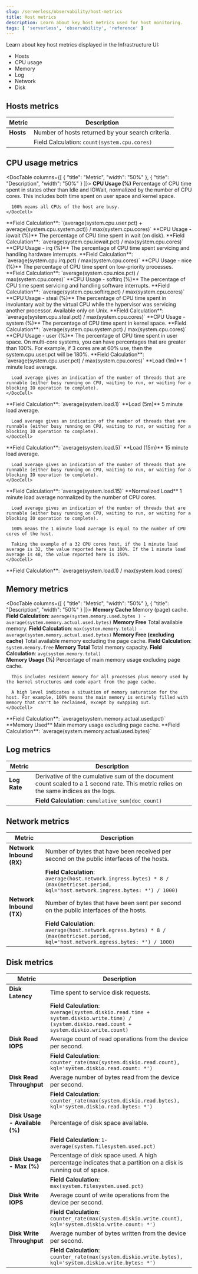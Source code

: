 ```yaml
---
slug: /serverless/observability/host-metrics
title: Host metrics
description: Learn about key host metrics used for host monitoring.
tags: [ 'serverless', 'observability', 'reference' ]
---
```


<p><DocBadge template="technical preview" /></p>

<div id="host-metrics"></div>

Learn about key host metrics displayed in the Infrastructure UI:

* <DocLink slug="/serverless/observability/host-metrics" section="hosts-metrics">Hosts</DocLink>
* <DocLink slug="/serverless/observability/host-metrics" section="cpu-usage-metrics">CPU usage</DocLink>
* <DocLink slug="/serverless/observability/host-metrics" section="memory-metrics">Memory</DocLink>
* <DocLink slug="/serverless/observability/host-metrics" section="log-metrics">Log</DocLink>
* <DocLink slug="/serverless/observability/host-metrics" section="network-metrics">Network</DocLink>
* <DocLink slug="/serverless/observability/host-metrics" section="network-metrics">Disk</DocLink>

<div id="key-metrics-hosts"></div>

## Hosts metrics

| Metric | Description |
|---|---|
| **Hosts**                 | Number of hosts returned by your search criteria. |
|                           | Field Calculation: `count(system.cpu.cores)`      |

<div id="key-metrics-cpu"></div>

## CPU usage metrics

<DocTable columns={[
  {
    "title": "Metric",
    "width": "50%"
  },
  {
    "title": "Description",
    "width": "50%"
  }
]}>
  <DocRow>
    <DocCell>**CPU Usage (%)**         </DocCell>
    <DocCell>
      Percentage of CPU time spent in states other than Idle and IOWait, normalized by the number of CPU cores. This includes both time spent on user space and kernel space.

      100% means all CPUs of the host are busy.
    </DocCell>
  </DocRow>
  <DocRow>
    <DocCell></DocCell>
    <DocCell>**Field Calculation**: `(average(system.cpu.user.pct) + average(system.cpu.system.pct)) / max(system.cpu.cores)`</DocCell>
  </DocRow>
  <DocRow>
    <DocCell>**CPU Usage - iowait (%)**</DocCell>
    <DocCell>The percentage of CPU time spent in wait (on disk).</DocCell>
  </DocRow>
  <DocRow>
    <DocCell></DocCell>
    <DocCell>**Field Calculation**: `average(system.cpu.iowait.pct) / max(system.cpu.cores)`</DocCell>
  </DocRow>
  <DocRow>
    <DocCell>**CPU Usage - irq (%)**    </DocCell>
    <DocCell>The percentage of CPU time spent servicing and handling hardware interrupts.</DocCell>
  </DocRow>
  <DocRow>
    <DocCell></DocCell>
    <DocCell>**Field Calculation**: `average(system.cpu.irq.pct) / max(system.cpu.cores)`</DocCell>
  </DocRow>
  <DocRow>
    <DocCell>**CPU Usage - nice (%)**  </DocCell>
    <DocCell>The percentage of CPU time spent on low-priority processes.</DocCell>
  </DocRow>
  <DocRow>  
    <DocCell></DocCell>
    <DocCell>**Field Calculation**: `average(system.cpu.nice.pct) / max(system.cpu.cores)`</DocCell>
  </DocRow>
  <DocRow>
    <DocCell>**CPU Usage - softirq (%)**</DocCell>
    <DocCell>The percentage of CPU time spent servicing and handling software interrupts.</DocCell>
  </DocRow>
  <DocRow>  
    <DocCell> </DocCell>
    <DocCell>**Field Calculation**: `average(system.cpu.softirq.pct) / max(system.cpu.cores)`</DocCell>
  </DocRow>
  <DocRow>
    <DocCell>**CPU Usage - steal (%)**  </DocCell>
    <DocCell>The percentage of CPU time spent in involuntary wait by the virtual CPU while the hypervisor was servicing another processor. Available only on Unix.</DocCell>
  </DocRow>
  <DocRow>
    <DocCell> </DocCell>
    <DocCell>**Field Calculation**: `average(system.cpu.steal.pct) / max(system.cpu.cores)`</DocCell>
  </DocRow>
  <DocRow>
    <DocCell>**CPU Usage - system (%)** </DocCell>
    <DocCell>The percentage of CPU time spent in kernel space.</DocCell>
  </DocRow>
  <DocRow>
    <DocCell> </DocCell>
    <DocCell>**Field Calculation**: `average(system.cpu.system.pct) / max(system.cpu.cores)`</DocCell>
  </DocRow>
  <DocRow>
    <DocCell>**CPU Usage - user (%)**   </DocCell>
    <DocCell>The percentage of CPU time spent in user space. On multi-core systems, you can have percentages that are greater than 100%. For example, if 3 cores are at 60% use, then the system.cpu.user.pct will be 180%.</DocCell>
  </DocRow>
  <DocRow>
    <DocCell> </DocCell>  
    <DocCell>**Field Calculation**: `average(system.cpu.user.pct) / max(system.cpu.cores)`</DocCell>
  </DocRow>
  <DocRow>
    <DocCell>**Load (1m)**             </DocCell>
    <DocCell>
      1 minute load average.

      Load average gives an indication of the number of threads that are runnable (either busy running on CPU, waiting to run, or waiting for a blocking IO operation to complete).
    </DocCell>
  </DocRow>
  <DocRow>
    <DocCell> </DocCell>
    <DocCell>**Field Calculation**: `average(system.load.1)`</DocCell>
  </DocRow>
  <DocRow>
    <DocCell>**Load (5m)**             </DocCell>
    <DocCell>
      5 minute load average.

      Load average gives an indication of the number of threads that are runnable (either busy running on CPU, waiting to run, or waiting for a blocking IO operation to complete).
    </DocCell>
  </DocRow>
  <DocRow>
    <DocCell> </DocCell>
    <DocCell>**Field Calculation**: `average(system.load.5)`</DocCell>
  </DocRow>
  <DocRow>
    <DocCell>**Load (15m)**            </DocCell>
    <DocCell>
      15 minute load average.

      Load average gives an indication of the number of threads that are runnable (either busy running on CPU, waiting to run, or waiting for a blocking IO operation to complete).
    </DocCell>
  </DocRow>
  <DocRow>
    <DocCell> </DocCell>  
    <DocCell>**Field Calculation**: `average(system.load.15)`</DocCell>
  </DocRow>
  <DocRow>
    <DocCell>**Normalized Load**       </DocCell>
    <DocCell>
      1 minute load average normalized by the number of CPU cores.

      Load average gives an indication of the number of threads that are runnable (either busy running on CPU, waiting to run, or waiting for a blocking IO operation to complete).

      100% means the 1 minute load average is equal to the number of CPU cores of the host.

      Taking the example of a 32 CPU cores host, if the 1 minute load average is 32, the value reported here is 100%. If the 1 minute load average is 48, the value reported here is 150%.
    </DocCell>
  </DocRow>
  <DocRow>
    <DocCell> </DocCell>
    <DocCell>**Field Calculation**: `average(system.load.1) / max(system.load.cores)`</DocCell>
  </DocRow>
</DocTable>

<div id="key-metrics-memory"></div>

## Memory metrics

<DocTable columns={[
  {
    "title": "Metric",
    "width": "50%"
  },
  {
    "title": "Description",
    "width": "50%"
  }
]}>
  <DocRow>
    <DocCell>**Memory Cache**                </DocCell>
    <DocCell>Memory (page) cache.</DocCell>
  </DocRow>
  <DocRow>
    <DocCell>  </DocCell>
    <DocCell>**Field Calculation**: `average(system.memory.used.bytes ) - average(system.memory.actual.used.bytes)`</DocCell>
  </DocRow>
  <DocRow>
    <DocCell>**Memory Free**                 </DocCell>
    <DocCell>Total available memory.</DocCell>
  </DocRow>
  <DocRow>
    <DocCell>  </DocCell>
    <DocCell>**Field Calculation**: `max(system.memory.total) - average(system.memory.actual.used.bytes)`</DocCell>
  </DocRow>
  <DocRow>
    <DocCell>**Memory Free (excluding cache)**</DocCell>
    <DocCell>Total available memory excluding the page cache.</DocCell>
  </DocRow>
  <DocRow>
    <DocCell>  </DocCell>
    <DocCell>**Field Calculation**: `system.memory.free`</DocCell>
  </DocRow> 
  <DocRow>
    <DocCell>**Memory Total**   </DocCell>
    <DocCell>Total memory capacity.</DocCell>
  </DocRow>
  <DocRow>
    <DocCell>  </DocCell>
    <DocCell>**Field Calculation**: `avg(system.memory.total)`</DocCell>
  </DocRow>  
  <DocRow>
    <DocCell>**Memory Usage (%)**      </DocCell>
    <DocCell>
      Percentage of main memory usage excluding page cache.

      This includes resident memory for all processes plus memory used by the kernel structures and code apart from the page cache.

      A high level indicates a situation of memory saturation for the host. For example, 100% means the main memory is entirely filled with memory that can't be reclaimed, except by swapping out.
    </DocCell>
  </DocRow>
  <DocRow>
    <DocCell>  </DocCell>
    <DocCell>**Field Calculation**: `average(system.memory.actual.used.pct)`</DocCell>
  </DocRow> 
  <DocRow>
    <DocCell>**Memory Used**            </DocCell>
    <DocCell>Main memory usage excluding page cache.</DocCell>
  </DocRow>
  <DocRow>
    <DocCell>  </DocCell>
    <DocCell>**Field Calculation**: `average(system.memory.actual.used.bytes)`</DocCell>
  </DocRow> 
</DocTable>

<div id="key-metrics-log"></div>

## Log metrics

| Metric | Description |
|---|---|
| **Log Rate**                     | Derivative of the cumulative sum of the document count scaled to a 1 second rate. This metric relies on the same indices as the logs. |
|                                  | **Field Calculation**: `cumulative_sum(doc_count)` |

<div id="key-metrics-network"></div>

## Network metrics

| Metric | Description |
|---|---|
| **Network Inbound (RX)**           | Number of bytes that have been received per second on the public interfaces of the hosts. |
|                                    | **Field Calculation**: `average(host.network.ingress.bytes) * 8 / (max(metricset.period, kql='host.network.ingress.bytes: *') / 1000)` |
| **Network Inbound (TX)**            | Number of bytes that have been sent per second on the public interfaces of the hosts. |
|                                     | **Field Calculation**: `average(host.network.egress.bytes) * 8 / (max(metricset.period, kql='host.network.egress.bytes: *') / 1000)` |

<div id="key-metrics-disk"></div>

## Disk metrics

| Metric | Description |
|---|---|
| **Disk Latency**                 | Time spent to service disk requests. |
|                                  | **Field Calculation**: `average(system.diskio.read.time + system.diskio.write.time) / (system.diskio.read.count + system.diskio.write.count)` |
| **Disk Read IOPS**               | Average count of read operations from the device per second. |
|                                  | **Field Calculation**: `counter_rate(max(system.diskio.read.count), kql='system.diskio.read.count: *')` |
| **Disk Read Throughput**         | Average number of bytes read from the device per second. |
|                                  | **Field Calculation**: `counter_rate(max(system.diskio.read.bytes), kql='system.diskio.read.bytes: *')` |
| **Disk Usage - Available (%)**   | Percentage of disk space available. |
|                                  | **Field Calculation**: `1-average(system.filesystem.used.pct)` |
| **Disk Usage - Max (%)**         | Percentage of disk space used.  A high percentage indicates that a partition on a disk is running out of space. |
|                                  | **Field Calculation**: `max(system.filesystem.used.pct)` |
| **Disk Write IOPS**              | Average count of write operations from the device per second. |
|                                  | **Field Calculation**: `counter_rate(max(system.diskio.write.count), kql='system.diskio.write.count: *')` |
| **Disk Write Throughput**        | Average number of bytes written from the device per second. |
|                                  | **Field Calculation**: `counter_rate(max(system.diskio.write.bytes), kql='system.diskio.write.bytes: *')` |

